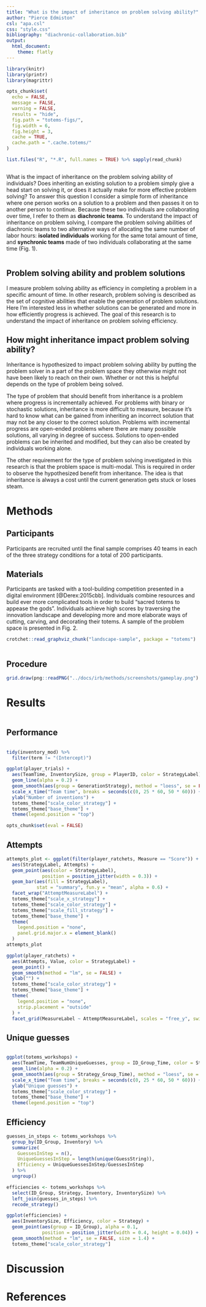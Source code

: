 ```yaml
---
title: "What is the impact of inheritance on problem solving ability?"
author: "Pierce Edmiston"
csl: "apa.csl"
css: "style.css"
bibliography: "diachronic-collaboration.bib"
output:
  html_document:
    theme: flatly
---
```


```r
library(knitr)
library(printr)
library(magrittr)

opts_chunk$set(
  echo = FALSE,
  message = FALSE,
  warning = FALSE,
  results = "hide",
  fig.path = "totems-figs/",
  fig.width = 6,
  fig.height = 3,
  cache = TRUE,
  cache.path = ".cache.totems/"
)

list.files("R", "*.R", full.names = TRUE) %>% sapply(read_chunk)
```

```r
```

What is the impact of inheritance on the problem solving ability of individuals? Does inheriting an existing solution to a problem simply give a head start on solving it, or does it actually make for more effective problem solving? To answer this question I consider a simple form of inheritance where one person works on a solution to a problem and then passes it on to another person to continue. Because these two individuals are collaborating over time, I refer to them as **diachronic teams**. To understand the impact of inheritance on problem solving, I compare the problem solving abilities of diachronic teams to two alternative ways of allocating the same number of labor hours: **isolated individuals** working for the same total amount of time, and **synchronic teams** made of two individuals collaborating at the same time (Fig. 1).

```r
```

## Problem solving ability and problem solutions

I measure problem solving ability as efficiency in completing a problem in a specific amount of time. In other research, problem solving is described as the set of cognitive abilities that enable the generation of problem solutions. Here I'm interested less in whether solutions can be generated and more in how efficiently progress is achieved. The goal of this research is to understand the impact of inheritance on problem solving efficiency.

\begin{equation}
problem\ solution = ability \cdot time \cdot inheritance\\
\end{equation}

## How might inheritance impact problem solving ability?

Inheritance is hypothesized to impact problem solving ability by putting the problem solver in a part of the problem space they otherwise might not have been likely to reach on their own. Whether or not this is helpful depends on the type of problem being solved.

The type of problem that should benefit from inheritance is a problem where progress is incrementally achieved. For problems with binary or stochastic solutions, inheritance is more difficult to measure, because it's hard to know what can be gained from inheriting an incorrect solution that may not be any closer to the correct solution. Problems with incremental progress are open-ended problems where there are many possible solutions, all varying in degree of success. Solutions to open-ended problems can be inherited and modified, but they can also be created by individuals working alone.

The other requirement for the type of problem solving investigated in this research is that the problem space is multi-modal. This is required in order to observe the hypothesized benefit from inheritance. The idea is that inheritance is always a cost until the current generation gets stuck or loses steam.

# Methods

## Participants

Participants are recruited until the final sample comprises 40 teams in each of the three strategy conditions for a total of 200 participants.

## Materials

Participants are tasked with a tool-building competition presented in a digital environment [@Derex:2015cbb]. Individuals combine resources and build ever more complicated tools in order to build "sacred totems to appease the gods". Individuals achieve high scores by traversing the innovation landscape and developing more and more elaborate ways of cutting, carving, and decorating their totems. A sample of the problem space is presented in Fig. 2.

```r
crotchet::read_graphviz_chunk("landscape-sample", package = "totems")
```

```r
```

## Procedure

```r
grid.draw(png::readPNG("../docs/irb/methods/screenshots/gameplay.png") %>% rasterGrob())
```

# Results

```r
```

## Performance

```r
```

```r
tidy(inventory_mod) %>%
  filter(term != "(Intercept)")
```

```r
ggplot(player_trials) +
  aes(TeamTime, InventorySize, group = PlayerID, color = StrategyLabel) +
  geom_line(alpha = 0.2) +
  geom_smooth(aes(group = GenerationStrategy), method = "loess", se = FALSE) +
  scale_x_time("Team time", breaks = seconds(c(0, 25 * 60, 50 * 60))) +
  ylab("Number of inventions") +
  totems_theme["scale_color_strategy"] +
  totems_theme["base_theme"] +
  theme(legend.position = "top")
```

```r
opts_chunk$set(eval = FALSE)
```

## Attempts

```r
attempts_plot <- ggplot(filter(player_ratchets, Measure == "Score")) +
  aes(StrategyLabel, Attempts) +
  geom_point(aes(color = StrategyLabel),
             position = position_jitter(width = 0.3)) +
  geom_bar(aes(fill = StrategyLabel),
           stat = "summary", fun.y = "mean", alpha = 0.6) +
  facet_wrap("AttemptMeasureLabel") +
  totems_theme["scale_x_strategy"] +
  totems_theme["scale_color_strategy"] +
  totems_theme["scale_fill_strategy"] +
  totems_theme["base_theme"] +
  theme(
    legend.position = "none",
    panel.grid.major.x = element_blank()
  )
attempts_plot
```

```r
ggplot(player_ratchets) +
  aes(Attempts, Value, color = StrategyLabel) +
  geom_point() +
  geom_smooth(method = "lm", se = FALSE) +
  ylab("") +
  totems_theme["scale_color_strategy"] +
  totems_theme["base_theme"] +
  theme(
    legend.position = "none",
    strip.placement = "outside"
  ) +
  facet_grid(MeasureLabel ~ AttemptMeasureLabel, scales = "free_y", switch = "y")
```

## Unique guesses

```r

```

```r
ggplot(totems_workshops) +
  aes(TeamTime, TeamNumUniqueGuesses, group = ID_Group_Time, color = StrategyLabel) +
  geom_line(alpha = 0.2) +
  geom_smooth(aes(group = Strategy_Group_Time), method = "loess", se = FALSE) +
  scale_x_time("Team time", breaks = seconds(c(0, 25 * 60, 50 * 60))) +
  ylab("Unique guesses") +
  totems_theme["scale_color_strategy"] +
  totems_theme["base_theme"] +
  theme(legend.position = "top")
```

## Efficiency

```r
guesses_in_steps <- totems_workshops %>%
  group_by(ID_Group, Inventory) %>%
  summarize(
    GuessesInStep = n(),
    UniqueGuessesInStep = length(unique(GuessString)),
    Efficiency = UniqueGuessesInStep/GuessesInStep
  ) %>%
  ungroup()

efficiencies <- totems_workshops %>%
  select(ID_Group, Strategy, Inventory, InventorySize) %>%
  left_join(guesses_in_steps) %>%
  recode_strategy()

ggplot(efficiencies) +
  aes(InventorySize, Efficiency, color = Strategy) +
  geom_point(aes(group = ID_Group), alpha = 0.1,
             position = position_jitter(width = 0.4, height = 0.04)) +
  geom_smooth(method = "lm", se = FALSE, size = 1.4) +
  totems_theme["scale_color_strategy"]
```

# Discussion

# References
